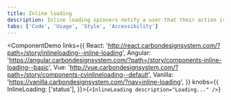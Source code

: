```yaml
---
title: Inline loading
description: Inline loading spinners notify a user that their action is being processed.
tabs: ['Code', 'Usage', 'Style', 'Accessibility']
---
```


<ComponentDemo
  links={{
    React:
      'http://react.carbondesignsystem.com/?path=/story/inlineloading--inline-loading',
    Angular:
      'https://angular.carbondesignsystem.com/?path=/story/components-inline-loading--basic',
    Vue:
      'http://vue.carbondesignsystem.com/?path=/story/components-cvinlineloading--default',
    Vanilla: 'https://vanilla.carbondesignsystem.com/?nav=inline-loading',
  }}
  knobs={{
    InlineLoading: ['status'],
  }}>{`<InlineLoading description="Loading..." />`}</ComponentDemo>
